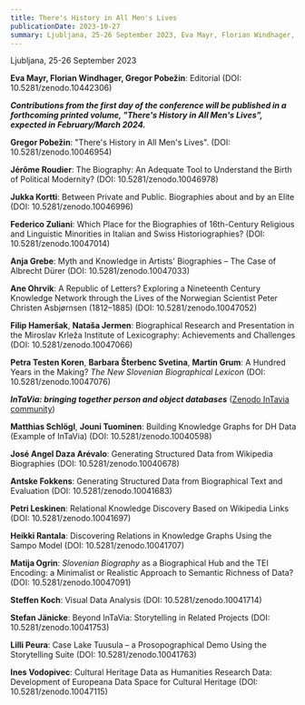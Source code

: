 ```yaml
---
title: There's History in All Men's Lives
publicationDate: 2023-10-27
summary: Ljubljana, 25-26 September 2023, Eva Mayr, Florian Windhager, Gregor Pobežin
---
```

Ljubljana, 25-26 September 2023

**Eva Mayr, Florian Windhager, Gregor Pobežin**: Editorial (DOI: 10.5281/zenodo.10442306)

***Contributions from the first day of the conference will be published in a forthcoming printed volume, "There's History in All Men's Lives", expected in February/March 2024.***

**Gregor Pobežin**: "There's History in All Men's Lives". (DOI: 10.5281/zenodo.10046954)

**Jérôme Roudier**: The Biography: An Adequate Tool to Understand the Birth of Political Modernity? (DOI: 10.5281/zenodo.10046978)

**Jukka Kortti**: Between Private and Public. Biographies about and by an Elite (DOI: 10.5281/zenodo.10046996)

**Federico Zuliani**: Which Place for the Biographies of 16th-Century Religious and Linguistic Minorities in Italian and Swiss Historiographies? (DOI: 10.5281/zenodo.10047014)

**Anja Grebe**: Myth and Knowledge in Artists' Biographies – The Case of Albrecht Dürer (DOI: 10.5281/zenodo.10047033)

**Ane Ohrvik**: A Republic of Letters? Exploring a Nineteenth Century Knowledge Network through the Lives of the Norwegian Scientist Peter Christen Asbjørnsen (1812–1885) (DOI: 10.5281/zenodo.10047052)

**Filip Hameršak**, **Nataša Jermen**: Biographical Research and Presentation in the Miroslav Krleža Institute of Lexicography: Achievements and Challenges (DOI: 10.5281/zenodo.10047066)

**Petra Testen Koren**, **Barbara Šterbenc Svetina**, **Martin Grum**: A Hundred Years in the Making? *The New Slovenian Biographical Lexicon* (DOI: 10.5281/zenodo.10047076)

***InTaVia: bringing together person and object databases*** ([Zenodo InTavia community](https://zenodo.org/communities/intavia))

**Matthias Schlögl**, **Jouni Tuominen**: Building Knowledge Graphs for DH Data (Example of InTaVia) (DOI: 10.5281/zenodo.10040598)

**José Angel Daza Arévalo**: Generating Structured Data from Wikipedia Biographies (DOI: 10.5281/zenodo.10040678)

**Antske Fokkens**: Generating Structured Data from Biographical Text and Evaluation (DOI: 10.5281/zenodo.10041683)

**Petri Leskinen**: Relational Knowledge Discovery Based on Wikipedia Links (DOI: 10.5281/zenodo.10041697)

**Heikki Rantala**: Discovering Relations in Knowledge Graphs Using the Sampo Model (DOI: 10.5281/zenodo.10041707)

**Matija Ogrin**: *Slovenian Biography* as a Biographical Hub and the TEI Encoding: a Minimalist or Realistic Approach to Semantic Richness of Data? (DOI: 10.5281/zenodo.10047091)

**Steffen Koch**: Visual Data Analysis (DOI: 10.5281/zenodo.10041714)

**Stefan Jänicke**: Beyond InTaVia: Storytelling in Related Projects (DOI: 10.5281/zenodo.10041753)

**Lilli Peura**: Case Lake Tuusula – a Prosopographical Demo Using the Storytelling Suite (DOI: 10.5281/zenodo.10041763)

**Ines Vodopivec**: Cultural Heritage Data as Humanities Research Data: Development of Europeana Data Space for Cultural Heritage (DOI: 10.5281/zenodo.10047115)
